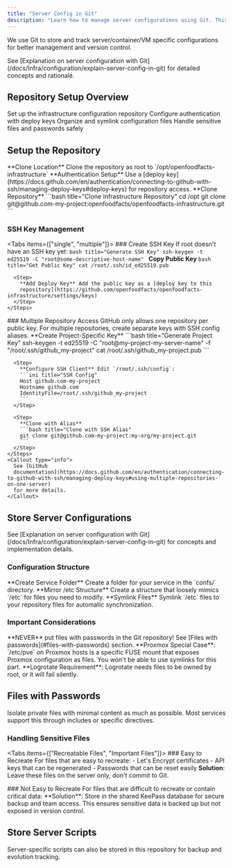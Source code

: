 ```yaml
---
title: "Server Config in Git"
description: "Learn how to manage server configurations using Git. This guide covers setting up the repository, handling multiple repositories with SSH keys, storing server configurations and scripts, and managing sensitive files with passwords."
---
```



We use Git to store and track server/container/VM specific configurations for better management and version control.

<Callout type="info">
  See [Explanation on server configuration with
  Git](/docs/Infra/configuration/explain-server-config-in-git) for detailed
  concepts and rationale.
</Callout>

## Repository Setup Overview

<Cards>
  <Card title="Clone Repository" href="#setup-the-repository">
    Set up the infrastructure configuration repository
  </Card>
  <Card title="SSH Keys" href="#ssh-key-management">
    Configure authentication with deploy keys
  </Card>
  <Card
    title="Store Configs"
    href="#store-server-configurations"
  >
    Organize and symlink configuration files
  </Card>
  <Card title="Secure Files" href="#files-with-passwords">
    Handle sensitive files and passwords safely
  </Card>
</Cards>

## Setup the Repository

<Steps>
  <Step>
    **Clone Location** Clone the repository as root to
    `/opt/openfoodfacts-infrastructure`
  </Step>

  <Step>
    **Authentication Setup** Use a [deploy
    key](https://docs.github.com/en/authentication/connecting-to-github-with-ssh/managing-deploy-keys#deploy-keys)
    for repository access.
  </Step>

  <Step>
    **Clone Repository**
    ```bash title="Clone Infrastructure Repository"
    cd /opt
    git clone git@github.com-my-project:openfoodfacts/openfoodfacts-infrastructure.git
    ```
  </Step>
</Steps>

### SSH Key Management

<Tabs items={["single", "multiple"]}>
  <Tab value="single">
    ### Create SSH Key If root doesn't have an SSH key yet: ```bash
    title="Generate SSH Key" ssh-keygen -t ed25519 -C
    "root@some-descriptive-host-name" ```
    <Steps>
      <Step>
        **Copy Public Key**
        ```bash title="Get Public Key"
        cat /root/.ssh/id_ed25519.pub
        ```
      </Step>

      <Step>
        **Add Deploy Key** Add the public key as a [deploy key to this
        repository](https://github.com/openfoodfacts/openfoodfacts-infrastructure/settings/keys)
      </Step>
    </Steps>
  </Tab>

  <Tab value="multiple">
    ### Multiple Repository Access
    <Callout type="info">
      GitHub only allows one repository per public key. For multiple
      repositories, create separate keys with SSH config aliases.
    </Callout>
    <Steps>
      <Step>
        **Create Project-Specific Key**
        ```bash title="Generate Project Key"
        ssh-keygen -t ed25519 -C "root@my-project-my-server-name" -f "/root/.ssh/github_my-project"
        cat /root/.ssh/github_my-project.pub
        ```
      </Step>

      <Step>
        **Configure SSH Client** Edit `/root/.ssh/config`:
        ```ini title="SSH Config"
        Host github.com-my-project
        Hostname github.com
        IdentityFile=/root/.ssh/github_my-project
        ```
      </Step>

      <Step>
        **Clone with Alias**
        ```bash title="Clone with SSH Alias"
        git clone git@github.com-my-project:my-org/my-project.git
        ```
      </Step>
    </Steps>
    <Callout type="info">
      See [GitHub
      documentation](https://docs.github.com/en/authentication/connecting-to-github-with-ssh/managing-deploy-keys#using-multiple-repositories-on-one-server)
      for more details.
    </Callout>
  </Tab>
</Tabs>

## Store Server Configurations

<Callout type="info">
  See [Explanation on server configuration with
  Git](/docs/Infra/configuration/explain-server-config-in-git) for concepts and
  implementation details.
</Callout>

### Configuration Structure

<Steps>
  <Step>
    **Create Service Folder** Create a folder for your service in the `confs/`
    directory.
  </Step>

  <Step>
    **Mirror /etc Structure** Create a structure that loosely mimics `/etc` for
    files you need to modify.
  </Step>

  <Step>
    **Symlink Files** Symlink `/etc` files to your repository files for
    automatic synchronization.
  </Step>
</Steps>

### Important Considerations

<Callout type="error">
  **NEVER** put files with passwords in the Git repository! See [Files with
  passwords](#files-with-passwords) section.
</Callout>

<Callout type="info">
  **Proxmox Special Case**: `/etc/pve` on Proxmox hosts is a specific FUSE mount
  that exposes Proxmox configuration as files. You won't be able to use symlinks
  for this part.
</Callout>

<Callout type="warning">
  **Logrotate Requirement**: Logrotate needs files to be owned by root, or it
  will fail silently.
</Callout>

## Files with Passwords

<Callout type="warning">
  Isolate private files with minimal content as much as possible. Most services
  support this through includes or specific directives.
</Callout>

### Handling Sensitive Files

<Tabs items={["Recreatable Files", "Important Files"]}>
  <Tab value="Recreatable Files">
    ### Easy to Recreate For files that are easy to recreate:
    - Let's Encrypt certificates 
    - API keys that can be regenerated 
    - Passwords that can be reset easily **Solution**: Leave these files on the server only, don't
    commit to Git.
  </Tab>

  <Tab value="Important Files">
    ### Not Easy to Recreate For files that are difficult to recreate or contain
    critical data: 
    **Solution**: Store in the shared KeePass database for secure
    backup and team access.
    <Callout type="info">
      This ensures sensitive data is backed up but not exposed in version
      control.
    </Callout>
  </Tab>
</Tabs>

## Store Server Scripts

<Callout type="info">
  Server-specific scripts can also be stored in this repository for backup and
  evolution tracking.
</Callout>
